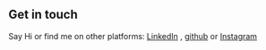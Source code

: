 ## Get in touch
Say Hi or find me on other platforms: [LinkedIn](https://www.linkedin.com/in/runal-jain-b14844129/) , [github](https://github.com/runaljain255/) or [Instagram](https://www.instagram.com/therunal/)